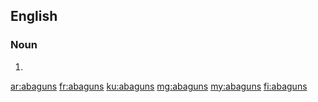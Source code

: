 ==English==

===Noun===
{{head|en}}

# {{plural of|abagun}}

[[ar:abaguns]]
[[fr:abaguns]]
[[ku:abaguns]]
[[mg:abaguns]]
[[my:abaguns]]
[[fi:abaguns]]